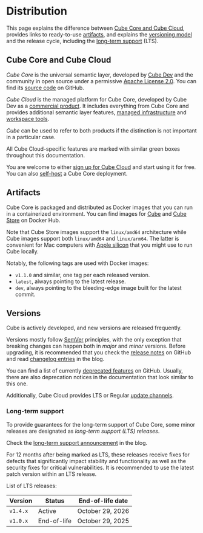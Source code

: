 # Distribution

This page explains the difference between [Cube Core and Cube Cloud](#cube-core-and-cube-cloud),
provides links to ready-to-use [artifacts](#artifacts), and explains the
[versioning model](#versions) and the release cycle, including the [long-term
support](#long-term-support) (LTS).

## Cube Core and Cube Cloud

_Cube Core_ is the universal semantic layer, developed by [Cube Dev][link-company]
and the community in open source under a permissive [Apache License 2.0][link-license].
You can find its [source code][link-repo] on GitHub.

_Cube Cloud_ is the managed platform for Cube Core, developed by Cube Dev as a
[commercial product][link-pricing]. It includes everything from Cube Core and
provides additional semantic layer features, [managed infrastructure][ref-infrastructure]
and [workspace tools][ref-workspace].

_Cube_ can be used to refer to both products if the distinction is not important
in a particular case.

<SuccessBox>

All Cube Cloud-specific features are marked with similar green boxes throughout
this documentation.

</SuccessBox>

You are welcome to either [sign up for Cube Cloud][link-sign-up] and start using it
for free. You can also [self-host][ref-deployment] a Cube Core deployment.

## Artifacts

Cube Core is packaged and distributed as Docker images that you can run in a
containerized environment. You can find images for [Cube][link-dockerhub-cube]
and [Cube Store][link-dockerhub-cubestore] on Docker Hub.

Note that Cube Store images support the `linux/amd64` architecture while Cube
images support both `linux/amd64` and `linux/arm64`. The latter is convenient for
Mac computers with [Apple silicon][link-apple-silicon] that you might use to run
Cube locally.

Notably, the following tags are used with Docker images:
- `v1.1.0` and similar, one tag per each released version.
- `latest`, always pointing to the latest release.
- `dev`, always pointing to the bleeding-edge image built for the latest commit.

## Versions

Cube is actively developed, and new versions are released frequently.

Versions mostly follow [SemVer][link-semver] principles, with the only exception
that breaking changes can happen both in _major_ and _minor_ versions. Before
upgrading, it is recommended that you check the [release notes][link-releases]
on GitHub and read [changelog entries][link-changelog] in the blog.

<WarningBox>

You can find a list of currently [deprecated features][link-github-deprecation] on GitHub.
Usually, there are also deprecation notices in the documentation that look similar to this one.

</WarningBox>

Additionally, Cube Cloud provides <Btn>LTS</Btn> or <Btn>Regular</Btn> [update
channels][ref-update-channels].

### Long-term support

To provide guarantees for the long-term support of Cube Core, some minor releases
are designated as _long-term support (LTS) releases_.

<InfoBox>

Check the [long-term support announcement][link-lts-accouncement] in the blog.

</InfoBox>

For 12 months after being marked as LTS, these releases receive fixes for defects
that significantly impact stability and functionality as well as the security
fixes for critical vulnerabilities. It is recommended to use the latest patch
version within an LTS release.

List of LTS releases:

| Version | Status | End-of-life date |
| --- | --- | --- |
| `v1.4.x` | Active | October 29, 2026 |
| `v1.0.x` | End-of-life | October 29, 2025 |


[link-repo]: https://github.com/cube-js/cube
[link-license]: https://github.com/cube-js/cube/blob/master/LICENSE
[link-releases]: https://github.com/cube-js/cube/releases
[link-company]: https://cube.dev/about
[link-pricing]: https://cube.dev/pricing
[link-sign-up]: https://cubecloud.dev/auth/signup
[link-changelog]: https://cube.dev/blog/category/changelog
[link-lts-accouncement]: https://cube.dev/blog/introducing-long-term-support-lts-for-cube-core
[link-dockerhub-cube]: https://hub.docker.com/r/cubejs/cube/tags
[link-dockerhub-cubestore]: https://hub.docker.com/r/cubejs/cubestore/tags
[link-apple-silicon]: https://support.apple.com/en-us/116943
[link-semver]: https://semver.org
[link-github-deprecation]: https://github.com/cube-js/cube/blob/master/DEPRECATION.md
[ref-infrastructure]: /product/deployment/cloud
[ref-workspace]: /product/workspace
[ref-deployment]: /product/deployment
[ref-update-channels]: /product/deployment/cloud/deployments#update-channels